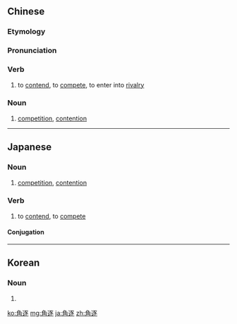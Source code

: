 ==Chinese==
{{zh-forms}}

===Etymology===
{{zh-compound|角|逐|horn; to compete|to pursue}}

===Pronunciation===
{{zh-pron
|m=juézhú,jiǎozhú,2nb=Taiwan
|c=gok3 zuk6
|cat=v,n
}}

===Verb===
{{zh-verb}}

# to [[contend]], to [[compete]], to enter into [[rivalry]]

===Noun===
{{zh-noun}}

# [[competition]], [[contention]]

----

==Japanese==
{{ja-kanjitab|かく|ちく|yomi=o}}

===Noun===
{{ja-noun|かくちく}}

# [[competition]], [[contention]]

===Verb===
{{ja-verb-suru|tr=intrans|かくちく}}

# to [[contend]], to [[compete]]

====Conjugation====
{{ja-suru|かくちく}}

----

==Korean==
{{ko-hanjatab}}

===Noun===
{{ko-noun|hj|hangeul=각축}}

# {{hanja form of|각축|competition}}

[[ko:角逐]]
[[mg:角逐]]
[[ja:角逐]]
[[zh:角逐]]